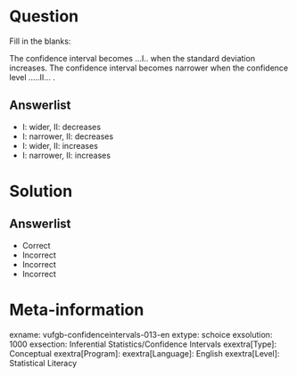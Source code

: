 Question
========
  
Fill in the blanks: 
  
The confidence interval becomes ...I..  when the standard deviation increases.
The confidence interval becomes narrower when the confidence level .....II... . 


Answerlist
----------
* I: wider,  II: decreases
* I: narrower,  II: decreases
* I: wider,   II: increases
* I: narrower,  II: increases



Solution
========
  
Answerlist
----------
* Correct
* Incorrect
* Incorrect
* Incorrect

Meta-information
================
exname: vufgb-confidenceintervals-013-en
extype: schoice
exsolution: 1000
exsection: Inferential Statistics/Confidence Intervals
exextra[Type]: Conceptual
exextra[Program]: 
exextra[Language]: English
exextra[Level]: Statistical Literacy
